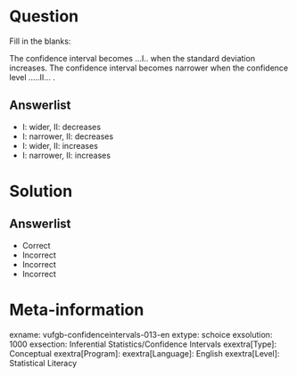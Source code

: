 Question
========
  
Fill in the blanks: 
  
The confidence interval becomes ...I..  when the standard deviation increases.
The confidence interval becomes narrower when the confidence level .....II... . 


Answerlist
----------
* I: wider,  II: decreases
* I: narrower,  II: decreases
* I: wider,   II: increases
* I: narrower,  II: increases



Solution
========
  
Answerlist
----------
* Correct
* Incorrect
* Incorrect
* Incorrect

Meta-information
================
exname: vufgb-confidenceintervals-013-en
extype: schoice
exsolution: 1000
exsection: Inferential Statistics/Confidence Intervals
exextra[Type]: Conceptual
exextra[Program]: 
exextra[Language]: English
exextra[Level]: Statistical Literacy
